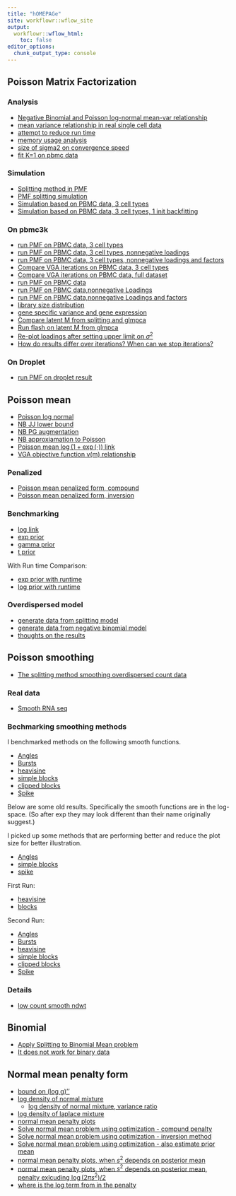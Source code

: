 ```yaml
---
title: "hOMEPAGe"
site: workflowr::wflow_site
output:
  workflowr::wflow_html:
    toc: false
editor_options:
  chunk_output_type: console
---
```


## Poisson Matrix Factorization


### Analysis

* [Negative Binomial and Poisson log-normal mean-var relationship](NB_PLN_mean_var.html)
* [mean variance relationship in real single cell data](mean_var_relationship_in_real_sc_data.html)
* [attempt to reduce run time](attempt_to_speed_up_add_greedy.html)
* [memory usage analysis](splitting_PMF_memory_issue.html)
* [size of sigma2 on convergence speed](size_of_sigma2_on_convergence.html)
* [fit K=1 on pbmc data](run_splitting_PMF_K1.html)

### Simulation 

* [Splitting method in PMF](PMF_splitting.html)
* [PMF splitting simulation](PMF_splitting_simulation.html)
* [Simulation based on PBMC data, 3 cell types](simulation_based_on_pbmc_3cell.html)
* [Simulation based on PBMC data, 3 cell types, 1 init backfitting](splitting_PMF_1backfitinit.html)

### On pbmc3k

* [run PMF on PBMC data, 3 cell types](run_PMF_on_pbmc_3cells.html)
* [run PMF on PBMC data, 3 cell types, nonnegative loadings](run_PMF_on_pbmc_3cells_nonnegativeL_more_iterations.html)
* [run PMF on PBMC data, 3 cell types, nonnegative loadings and factors](run_PMF_on_pbmc_3cells_nonnegativeLF_more_iterations.html)
* [Compare VGA iterations on PBMC data, 3 cell types](compare_vga_iterations.html)
* [Compare VGA iterations on PBMC data, full dataset](compare_vga_iterations_pbmc_full.html)
* [run PMF on PBMC data](run_PMF_on_pbmc_more_iterations.html)
* [run PMF on PBMC data,nonnegative Loadings](run_PMF_on_pbmc_nonnegativeL_more_iterations.html)
* [run PMF on PBMC data,nonnegative Loadings and factors](run_PMF_on_pbmc_nonnegativeLF_more_iterations.html)
* [library size distribution](library_size_distribution.html)
* [gene specific variance and gene expression](gene_variance_expression.html)
* [Compare latent M from splitting and glmpca](compare_latent_M_splitting_glmpca.html)
* [Run flash on latent M from glmpca](run_flash_on_latent_M_glmpca.html)
* [Re-plot loadings after setting upper limit on $\sigma^2$]()
* [How do results differ over iterations? When can we stop iterations?]()


### On Droplet

* [run PMF on droplet result](run_PMF_on_droplet.Rmd)


## Poisson mean 

* [Poisson log normal](poisson_log_normal.html)
* [NB JJ lower bound](neg_binom_mean_lower_bound.html)
* [NB PG augmentation](neg_binom_mean_polya_gamma.html)
* [NB approxiamation to Poisson](nb_approx_poisson.html)
* [Poisson mean $\log(1+\exp(\cdot))$ link](pois_mean_log1exp.html)
* [VGA objective function v(m) relationship](vga_objective_function.html)

### Penalized

* [Poisson mean penalized form, compound](pois_mean_penalized.html)
* [Poisson mean penalized form, inversion](pois_mean_penalized_inversion.html)

### Benchmarking

* [log link](log_link_benchmark_revised.html)
* [exp prior](exp_prior_benchmark.html)
* [gamma prior](gamma_prior_benchmark.html)
* [t prior](t_prior_benchmark_revise.html)

With Run time Comparison:

* [exp prior with runtime](exp_prior_runtime.html)
* [log prior with runtime](log_prior_runtime.html)

### Overdispersed model

* [generate data from splitting model](overdispersed_splitting.html)
* [generate data from negative binomial model](overdispersed_splitting_nb.html)
* [thoughts on the results](overdispersed_splitting_analysis.html)

## Poisson smoothing 

* [The splitting method smoothing overdispersed count data](poisson_nugget_two_step.html)

### Real data

* [Smooth RNA seq](splitting_smooth_RNAseq.html)

### Bechmarking smoothing methods

I benchmarked methods on the following smooth functions.

* [Angles](smooth_angles_benchmark_new.html)
* [Bursts](smooth_bursts_benchmark_new.html)
* [heavisine](smooth_heavisine_benchmark_new.html)
* [simple blocks](smooth_sblocks_benchmark_new.html)
* [clipped blocks](smooth_cblocks_benchmark_new.html)
* [Spike](smooth_spike_benchmark_new.html)

Below are some old results. Specifically the smooth functions are in the log-space. (So after exp they may look different than their name originally suggest.)

I picked up some methods that are performing better and reduce the plot size for better illustration.

* [Angles](smooth_angles_benchmark_simplified.html)
* [simple blocks](smooth_sblocks_benchmark_simplified.html)
* [spike](smooth_spike_benchmark_simplified.html)

First Run:

* [heavisine](smooth_heavi_benchmark.html)
* [blocks](smooth_blocks_benchmark.html)

Second Run:

* [Angles](smooth_angles_benchmark.html)
* [Bursts](smooth_bursts_benchmark.html)
* [heavisine](smooth_heavisine_benchmark.html)
* [simple blocks](smooth_sblocks_benchmark.html)
* [clipped blocks](smooth_cblocks_benchmark.html)
* [Spike](smooth_spike_benchmark.html)

### Details

* [low count smooth ndwt](splitting_method_low_count_smoothing.html)


## Binomial 

* [Apply Splitting to Binomial Mean problem](binomial_mean_spliiting.html)
* [It does not work for binary data](bernoulli_GG_fail.html)

## Normal mean penalty form

* [bound on (log g)''](bound_log_marginal.html)
* [log density of normal mixture](log_gmm_concave.html)
  + [log density of normal mixture, variance ratio](log_gmm_concave_ratio.html)
* [log density of laplace mixture](log_lmm_concave.html)
* [normal mean penalty plots](normal_mean_penalty.html)
* [Solve normal mean problem using optimization - compund penalty](normal_mean_penalized_optimization.html)
* [Solve normal mean problem using optimization - inversion method](normal_mean_penalized_optimization_inversion.html)
* [Solve normal mean problem using optimization - also estimate prior mean](normal_mean_penalized_optimization_prior_mean.html)
* [normal mean penalty plots, when $s^2$ depends on posterior mean](normal_mean_penalty_glm_simplified.html)
* [normal mean penalty plots, when $s^2$ depends on posterior mean, penalty exlcuding $\log(2\pi s^2)/2$ ](remove_log_in_penalty.html)
* [where is the log term from in the penalty](log_term_in_penalty.html)

